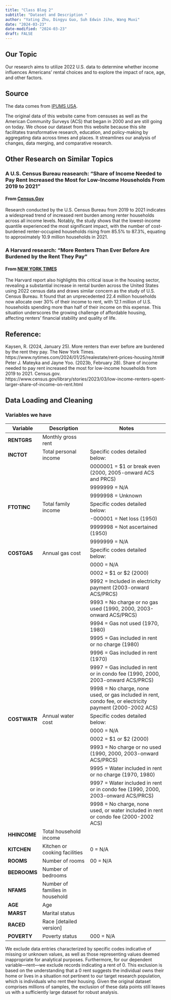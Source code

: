 ```yaml
---
title: "Class Blog 2"
subtitle: "Dataset and Description "
author: "Yating Zhu, Dingyu Guo, Suh Edwin Jiho, Wang Muxi"
date: "2024-03-23"
date-modified: "2024-03-23"
draft: FALSE
---
```


## Our Topic

Our research aims to utilize 2022 U.S. data to determine whether income influences Americans' rental choices and to explore the impact of race, age, and other factors.

## Source

The data comes from [IPUMS USA](https://usa.ipums.org/usa/index.shtml).

The original data of this website came from censuses as well as the American Community Surveys (ACS) that began in 2000 and are still going on today. We chose our dataset from this website because this site facilitates transformative research, education, and policy-making by aggregating data across times and places. It streamlines our analysis of changes, data merging, and comparative research.

## Other Research on Similar Topics
### A U.S. Census Bureau reasearch: "Share of Income Needed to Pay Rent Increased the Most for Low-Income Households From 2019 to 2021"

#### From [Census.Gov](https://www.census.gov/library/stories/2023/03/low-income-renters-spent-larger-share-of-income-on-rent.html)

Research conducted by the U.S. Census Bureau from 2019 to 2021 indicates a widespread trend of increased rent burden among renter households across all income levels. Notably, the study shows that the lowest-income quantile experienced the most significant impact, with the number of cost-burdened renter-occupied households rising from 85.5% to 87.3%, equating to approximately 10.9 million households in 2021.

### A Harvard research: "More Renters Than Ever Before Are Burdened by the Rent They Pay"

#### From [NEW YORK TIMES](https://www.nytimes.com/2024/01/25/realestate/rent-prices-housing.html#)

The Harvard report also highlights this critical issue in the housing sector, revealing a substantial increase in rental burden across the United States using 2022 census data and draws similar concern as the study of U.S. Census Bureau. It found that an unprecedented 22.4 million households now allocate over 30% of their income to rent, with 12.1 million of U.S. households spending more than half of their income on this expense. This situation underscores the growing challenge of affordable housing, affecting renters' financial stability and quality of life.

## Reference:
Kaysen, R. (2024, January 25). More renters than ever before are burdened by the rent they pay. The New York Times. https://www.nytimes.com/2024/01/25/realestate/rent-prices-housing.html#
Peter J. Mateyka and Jayne Yoo. (2023b, February 28). Share of income needed to pay rent increased the most for low-income households from 2019 to 2021. Census.gov. https://www.census.gov/library/stories/2023/03/low-income-renters-spent-larger-share-of-income-on-rent.html 

## Data Loading and Cleaning
### Variables we have
| Variable  | Description                   | Notes                                                |
|-----------|-------------------------------|------------------------------------------------------|
| **RENTGRS**   | Monthly gross rent            |                                                      |
| **INCTOT**    | Total personal income         | Specific codes detailed below:                       |
|           |                               | 0000001 = $1 or break even (2000, 2005-onward ACS and PRCS) |
|           |                               | 9999999 = N/A                                         |
|           |                               | 9999998 = Unknown                                     |
| **FTOTINC**   | Total family income           | Specific codes detailed below:                       |
|           |                               | -000001 = Net loss (1950)                            |
|           |                               | 9999998 = Not ascertained (1950)                      |
|           |                               | 9999999 = N/A                                         |
| **COSTGAS**   | Annual gas cost               | Specific codes detailed below:                       |
|           |                               | 0000 = N/A                                            |
|           |                               | 0002 = $1 or $2 (2000)                                |
|           |                               | 9992 = Included in electricity payment (2003-onward ACS/PRCS) |
|           |                               | 9993 = No charge or no gas used (1990, 2000, 2003-onward ACS/PRCS) |
|           |                               | 9994 = Gas not used (1970, 1980)                      |
|           |                               | 9995 = Gas included in rent or no charge (1980)       |
|           |                               | 9996 = Gas included in rent (1970)                    |
|           |                               | 9997 = Gas included in rent or in condo fee (1990, 2000, 2003-onward ACS/PRCS) |
|           |                               | 9998 = No charge, none used, or gas included in rent, condo fee, or electricity payment (2000-2002 ACS) |
| **COSTWATR**  | Annual water cost             | Specific codes detailed below:                       |
|           |                               | 0000 = N/A                                           |
|           |                               | 0002 = $1 or $2 (2000)                               |
|           |                               | 9993 = No charge or no used (1990, 2000, 2003-onward ACS/PRCS) |
|           |                               | 9995 = Water included in rent or no charge (1970, 1980) |
|           |                               | 9997 = Water included in rent or in condo fee (1990, 2000, 2003-onward ACS/PRCS) |
|           |                               | 9998 = No charge, none used, or water included in rent or condo fee (2000-2002 ACS) |
| **HHINCOME**  | Total household income        |                                                      |
| **KITCHEN**   | Kitchen or cooking facilities | 0 = N/A                                               |
| **ROOMS**     | Number of rooms               | 00 = N/A                                              |
| **BEDROOMS**  | Number of bedrooms            |                                                      |
| **NFAMS**     | Number of families in household|                                                     |
| **AGE**       | Age                           |                                                      |
| **MARST**     | Marital status                |                                                      |
| **RACED**     | Race [detailed version]       |                                                      |
| **POVERTY**   | Poverty status                | 000 = N/A                                            |



We exclude data entries characterized by specific codes indicative of missing or unknown values, as well as those representing values deemed inappropriate for analytical purposes.  Furthermore, for our dependent variable—rent—we exclude records indicating a rent of 0. This exclusion is based on the understanding that a 0 rent suggests the individual owns their home or lives in a situation not pertinent to our target research population, which is individuals who rent their housing. Given the original dataset comprises millions of samples, the exclusion of these data points still leaves us with a sufficiently large dataset for robust analysis.
